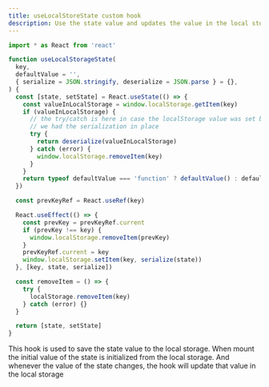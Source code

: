 ```yaml
---
title: useLocalStoreState custom hook
description: Use the state value and updates the value in the local storage
---
```


```js
import * as React from 'react'

function useLocalStorageState(
  key,
  defaultValue = '',
  { serialize = JSON.stringify, deserialize = JSON.parse } = {},
) {
  const [state, setState] = React.useState(() => {
    const valueInLocalStorage = window.localStorage.getItem(key)
    if (valueInLocalStorage) {
      // the try/catch is here in case the localStorage value was set before
      // we had the serialization in place
      try {
        return deserialize(valueInLocalStorage)
      } catch (error) {
        window.localStorage.removeItem(key)
      }
    }
    return typeof defaultValue === 'function' ? defaultValue() : defaultValue
  })

  const prevKeyRef = React.useRef(key)

  React.useEffect(() => {
    const prevKey = prevKeyRef.current
    if (prevKey !== key) {
      window.localStorage.removeItem(prevKey)
    }
    prevKeyRef.current = key
    window.localStorage.setItem(key, serialize(state))
  }, [key, state, serialize])

  const removeItem = () => {
    try {
      localStorage.removeItem(key)
    } catch (error) {}
  }

  return [state, setState]
}
```

This hook is used to save the state value to the local storage. When mount the initial value of the
state is initialized from the local storage. And whenever the value of the state changes, the hook
will update that value in the local storage
